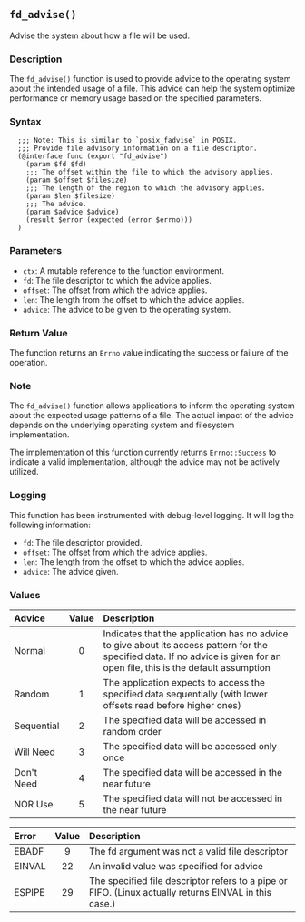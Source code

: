 ## `fd_advise()`

Advise the system about how a file will be used.

### Description

The `fd_advise()` function is used to provide advice to the operating system about the intended usage of a file. This advice can help the system optimize performance or memory usage based on the specified parameters.

### Syntax

```ebnf
  ;;; Note: This is similar to `posix_fadvise` in POSIX.
  ;;; Provide file advisory information on a file descriptor.
  (@interface func (export "fd_advise")
    (param $fd $fd)
    ;;; The offset within the file to which the advisory applies.
    (param $offset $filesize)
    ;;; The length of the region to which the advisory applies.
    (param $len $filesize)
    ;;; The advice.
    (param $advice $advice)
    (result $error (expected (error $errno)))
  )
```
### Parameters

- `ctx`: A mutable reference to the function environment.
- `fd`: The file descriptor to which the advice applies.
- `offset`: The offset from which the advice applies.
- `len`: The length from the offset to which the advice applies.
- `advice`: The advice to be given to the operating system.

### Return Value

The function returns an `Errno` value indicating the success or failure of the operation.

### Note

The `fd_advise()` function allows applications to inform the operating system about the expected usage patterns of a file. The actual impact of the advice depends on the underlying operating system and filesystem implementation.

The implementation of this function currently returns `Errno::Success` to indicate a valid implementation, although the advice may not be actively utilized.

### Logging

This function has been instrumented with debug-level logging. It will log the following information:

- `fd`: The file descriptor provided.
- `offset`: The offset from which the advice applies.
- `len`: The length from the offset to which the advice applies.
- `advice`: The advice given.

### Values

| Advice     | Value | Description |
| :-         |  :-:  | :- |
| Normal     |   0   | Indicates that the application has no advice to give about its access pattern for the specified data. If no advice is given for an open file, this is the default assumption |
| Random     |   1   | The application expects to access the specified data sequentially (with lower offsets read before higher ones) |
| Sequential |   2   | The specified data will be accessed in random order |
| Will Need  |   3   | The specified data will be accessed only once |
| Don't Need |   4   | The specified data will be accessed in the near future |
| NOR Use    |   5   | The specified data will not be accessed in the near future |

| Error  | Value | Description |
| :-     |  :-:  | :- |
| EBADF  |   9   | The fd argument was not a valid file descriptor |
| EINVAL |  22   | An invalid value was specified for advice       |
| ESPIPE |  29   | The specified file descriptor refers to a pipe or FIFO. (Linux actually returns EINVAL in this case.) |